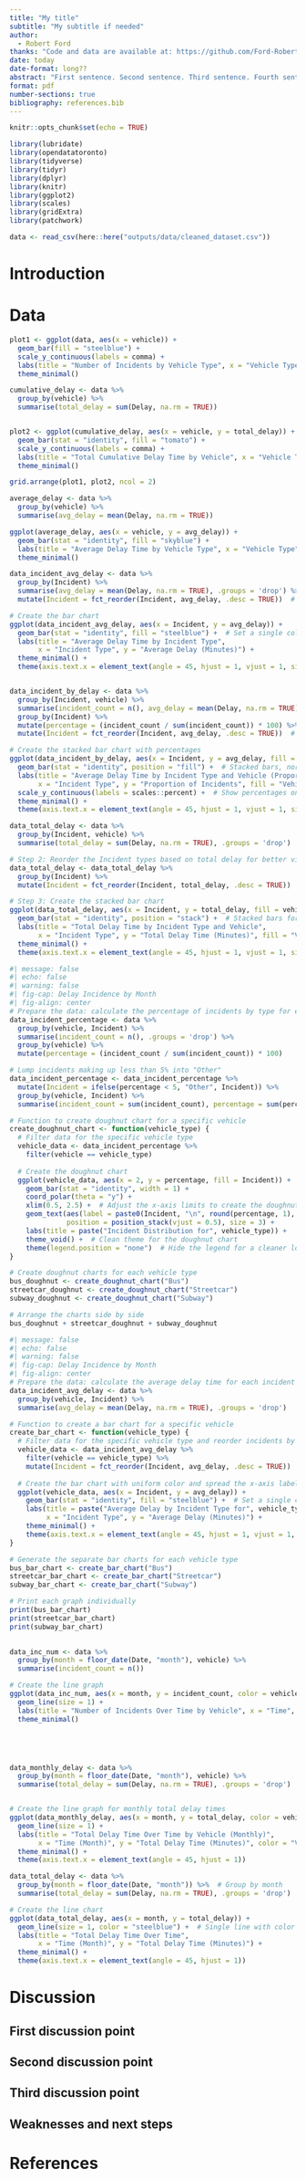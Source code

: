 ```yaml
---
title: "My title"
subtitle: "My subtitle if needed"
author: 
  - Robert Ford
thanks: "Code and data are available at: https://github.com/Ford-Robert/STA304_City-Of-Toronto-Data.git"
date: today
date-format: long??
abstract: "First sentence. Second sentence. Third sentence. Fourth sentence."
format: pdf
number-sections: true
bibliography: references.bib
---
```


```r
knitr::opts_chunk$set(echo = TRUE)

library(lubridate)
library(opendatatoronto)
library(tidyverse)
library(tidyr)
library(dplyr)
library(knitr)
library(ggplot2)
library(scales)
library(gridExtra)
library(patchwork)
```

```r
data <- read_csv(here::here("outputs/data/cleaned_dataset.csv"))

```


# Introduction



# Data {#sec-data}

```r
plot1 <- ggplot(data, aes(x = vehicle)) +
  geom_bar(fill = "steelblue") +
  scale_y_continuous(labels = comma) +
  labs(title = "Number of Incidents by Vehicle Type", x = "Vehicle Type", y = "Number of Incidents") +
  theme_minimal()

cumulative_delay <- data %>%
  group_by(vehicle) %>%
  summarise(total_delay = sum(Delay, na.rm = TRUE))


plot2 <- ggplot(cumulative_delay, aes(x = vehicle, y = total_delay)) +
  geom_bar(stat = "identity", fill = "tomato") +
  scale_y_continuous(labels = comma) +
  labs(title = "Total Cumulative Delay Time by Vehicle", x = "Vehicle Type", y = "Total Delay (Minutes)") +
  theme_minimal()

grid.arrange(plot1, plot2, ncol = 2)

```

```r

average_delay <- data %>%
  group_by(vehicle) %>%
  summarise(avg_delay = mean(Delay, na.rm = TRUE))

ggplot(average_delay, aes(x = vehicle, y = avg_delay)) +
  geom_bar(stat = "identity", fill = "skyblue") +
  labs(title = "Average Delay Time by Vehicle Type", x = "Vehicle Type", y = "Average Delay (Minutes)") +
  theme_minimal()

```

```r
data_incident_avg_delay <- data %>%
  group_by(Incident) %>%
  summarise(avg_delay = mean(Delay, na.rm = TRUE), .groups = 'drop') %>%
  mutate(Incident = fct_reorder(Incident, avg_delay, .desc = TRUE))  # Reorder by avg_delay

# Create the bar chart
ggplot(data_incident_avg_delay, aes(x = Incident, y = avg_delay)) +
  geom_bar(stat = "identity", fill = "steelblue") +  # Set a single color for all bars
  labs(title = "Average Delay Time by Incident Type", 
       x = "Incident Type", y = "Average Delay (Minutes)") +
  theme_minimal() +
  theme(axis.text.x = element_text(angle = 45, hjust = 1, vjust = 1, size = 10))


data_incident_by_delay <- data %>%
  group_by(Incident, vehicle) %>%
  summarise(incident_count = n(), avg_delay = mean(Delay, na.rm = TRUE), .groups = 'drop') %>%
  group_by(Incident) %>%
  mutate(percentage = (incident_count / sum(incident_count)) * 100) %>%
  mutate(Incident = fct_reorder(Incident, avg_delay, .desc = TRUE))  # Reorder by avg_delay

# Create the stacked bar chart with percentages
ggplot(data_incident_by_delay, aes(x = Incident, y = avg_delay, fill = vehicle)) +
  geom_bar(stat = "identity", position = "fill") +  # Stacked bars, normalized to show proportions
  labs(title = "Average Delay Time by Incident Type and Vehicle (Proportions)",
       x = "Incident Type", y = "Proportion of Incidents", fill = "Vehicle Type") +
  scale_y_continuous(labels = scales::percent) +  # Show percentages on y-axis
  theme_minimal() +
  theme(axis.text.x = element_text(angle = 45, hjust = 1, vjust = 1, size = 10))

```
```r
data_total_delay <- data %>%
  group_by(Incident, vehicle) %>%
  summarise(total_delay = sum(Delay, na.rm = TRUE), .groups = 'drop')

# Step 2: Reorder the Incident types based on total delay for better visualization
data_total_delay <- data_total_delay %>%
  group_by(Incident) %>%
  mutate(Incident = fct_reorder(Incident, total_delay, .desc = TRUE))  # Reorder by total_delay

# Step 3: Create the stacked bar chart
ggplot(data_total_delay, aes(x = Incident, y = total_delay, fill = vehicle)) +
  geom_bar(stat = "identity", position = "stack") +  # Stacked bars for total delay time
  labs(title = "Total Delay Time by Incident Type and Vehicle", 
       x = "Incident Type", y = "Total Delay Time (Minutes)", fill = "Vehicle Type") +
  theme_minimal() +
  theme(axis.text.x = element_text(angle = 45, hjust = 1, vjust = 1, size = 10))
```



```r
#| message: false
#| echo: false
#| warning: false
#| fig-cap: Delay Incidence by Month
#| fig-align: center
# Prepare the data: calculate the percentage of incidents by type for each vehicle
data_incident_percentage <- data %>%
  group_by(vehicle, Incident) %>%
  summarise(incident_count = n(), .groups = 'drop') %>%
  group_by(vehicle) %>%
  mutate(percentage = (incident_count / sum(incident_count)) * 100)

# Lump incidents making up less than 5% into "Other"
data_incident_percentage <- data_incident_percentage %>%
  mutate(Incident = ifelse(percentage < 5, "Other", Incident)) %>%
  group_by(vehicle, Incident) %>%
  summarise(incident_count = sum(incident_count), percentage = sum(percentage), .groups = 'drop')

# Function to create doughnut chart for a specific vehicle
create_doughnut_chart <- function(vehicle_type) {
  # Filter data for the specific vehicle type
  vehicle_data <- data_incident_percentage %>%
    filter(vehicle == vehicle_type)
  
  # Create the doughnut chart
  ggplot(vehicle_data, aes(x = 2, y = percentage, fill = Incident)) +
    geom_bar(stat = "identity", width = 1) +
    coord_polar(theta = "y") +
    xlim(0.5, 2.5) +  # Adjust the x-axis limits to create the doughnut shape
    geom_text(aes(label = paste0(Incident, "\n", round(percentage, 1), "%")), 
              position = position_stack(vjust = 0.5), size = 3) +
    labs(title = paste("Incident Distribution for", vehicle_type)) +
    theme_void() +  # Clean theme for the doughnut chart
    theme(legend.position = "none")  # Hide the legend for a cleaner look
}

# Create doughnut charts for each vehicle type
bus_doughnut <- create_doughnut_chart("Bus")
streetcar_doughnut <- create_doughnut_chart("Streetcar")
subway_doughnut <- create_doughnut_chart("Subway")

# Arrange the charts side by side
bus_doughnut + streetcar_doughnut + subway_doughnut


```


```r
#| message: false
#| echo: false
#| warning: false
#| fig-cap: Delay Incidence by Month
#| fig-align: center
# Prepare the data: calculate the average delay time for each incident type and vehicle
data_incident_avg_delay <- data %>%
  group_by(vehicle, Incident) %>%
  summarise(avg_delay = mean(Delay, na.rm = TRUE), .groups = 'drop')

# Function to create a bar chart for a specific vehicle
create_bar_chart <- function(vehicle_type) {
  # Filter data for the specific vehicle type and reorder incidents by average delay
  vehicle_data <- data_incident_avg_delay %>%
    filter(vehicle == vehicle_type) %>%
    mutate(Incident = fct_reorder(Incident, avg_delay, .desc = TRUE))  # Reorder by avg_delay
  
  # Create the bar chart with uniform color and spread the x-axis labels
  ggplot(vehicle_data, aes(x = Incident, y = avg_delay)) +
    geom_bar(stat = "identity", fill = "steelblue") +  # Set a single color for all bars
    labs(title = paste("Average Delay by Incident Type for", vehicle_type),
         x = "Incident Type", y = "Average Delay (Minutes)") +
    theme_minimal() +
    theme(axis.text.x = element_text(angle = 45, hjust = 1, vjust = 1, size = 10))  # Rotate labels for readability
}

# Generate the separate bar charts for each vehicle type
bus_bar_chart <- create_bar_chart("Bus")
streetcar_bar_chart <- create_bar_chart("Streetcar")
subway_bar_chart <- create_bar_chart("Subway")

# Print each graph individually
print(bus_bar_chart)
print(streetcar_bar_chart)
print(subway_bar_chart)
  

```


```r
data_inc_num <- data %>%
  group_by(month = floor_date(Date, "month"), vehicle) %>%
  summarise(incident_count = n())

# Create the line graph
ggplot(data_inc_num, aes(x = month, y = incident_count, color = vehicle, group = vehicle)) +
  geom_line(size = 1) +
  labs(title = "Number of Incidents Over Time by Vehicle", x = "Time", y = "Number of Incidents", color = "Vehicle Type") +
  theme_minimal()





data_monthly_delay <- data %>%
  group_by(month = floor_date(Date, "month"), vehicle) %>%
  summarise(total_delay = sum(Delay, na.rm = TRUE), .groups = 'drop')


# Create the line graph for monthly total delay times
ggplot(data_monthly_delay, aes(x = month, y = total_delay, color = vehicle, group = vehicle)) +
  geom_line(size = 1) +
  labs(title = "Total Delay Time Over Time by Vehicle (Monthly)", 
       x = "Time (Month)", y = "Total Delay Time (Minutes)", color = "Vehicle Type") +
  theme_minimal() +
  theme(axis.text.x = element_text(angle = 45, hjust = 1))
```



```r
data_total_delay <- data %>%
  group_by(month = floor_date(Date, "month")) %>%  # Group by month
  summarise(total_delay = sum(Delay, na.rm = TRUE), .groups = 'drop')

# Create the line chart
ggplot(data_total_delay, aes(x = month, y = total_delay)) +
  geom_line(size = 1, color = "steelblue") +  # Single line with color
  labs(title = "Total Delay Time Over Time", 
       x = "Time (Month)", y = "Total Delay Time (Minutes)") +
  theme_minimal() +
  theme(axis.text.x = element_text(angle = 45, hjust = 1))
```

# Discussion {#sec-discussion}

## First discussion point {#sec-first-point}



## Second discussion point


## Third discussion point


## Weaknesses and next steps



\newpage


# References


